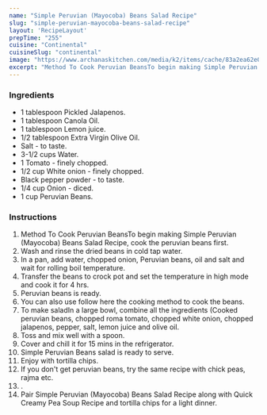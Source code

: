 ---
name: "Simple Peruvian (Mayocoba) Beans Salad Recipe"
slug: "simple-peruvian-mayocoba-beans-salad-recipe"
layout: 'RecipeLayout'
prepTime: "255"
cuisine: "Continental"
cuisineSlug: "continental"
image: "https://www.archanaskitchen.com/media/k2/items/cache/83a2ea62e0f4cfa71f77de7659289685_XL.jpg"
excerpt: "Method To Cook Peruvian BeansTo begin making Simple Peruvian Mayocoba Beans Salad Recipe, cook the peruvian beans first"
---

### Ingredients

- 1 tablespoon Pickled Jalapenos.
- 1 tablespoon Canola Oil.
- 1 tablespoon Lemon juice.
- 1/2 tablespoon Extra Virgin Olive Oil.
- Salt - to taste.
- 3-1/2 cups Water.
- 1 Tomato - finely chopped.
- 1/2 cup White onion - finely chopped.
- Black pepper powder - to taste.
- 1/4 cup Onion - diced.
- 1 cup Peruvian Beans.

### Instructions

1. Method To Cook Peruvian BeansTo begin making Simple Peruvian (Mayocoba) Beans Salad Recipe, cook the peruvian beans first.
1. Wash and rinse the dried beans in cold tap water.
1. In a pan, add water, chopped onion, Peruvian beans, oil and salt and wait for rolling boil temperature.
1. Transfer the beans to crock pot and set the temperature in high mode and cook it for 4 hrs.
1. Peruvian beans is ready.
1. You can also use follow here the cooking method to cook the beans.
1. To make saladIn a large bowl, combine all the ingredients (Cooked peruvian beans, chopped roma tomato, chopped white onion, chopped jalapenos, pepper, salt, lemon juice and olive oil.
1. Toss and mix well with a spoon.
1. Cover and chill it for 15 mins in the refrigerator.
1. Simple Peruvian Beans salad is ready to serve.
1. Enjoy with tortilla chips.
1. If you don't get peruvian beans, try the same recipe with chick peas, rajma etc.
1. .
1. Pair Simple Peruvian (Mayocoba) Beans Salad Recipe along with Quick Creamy Pea Soup Recipe and tortilla chips for a light dinner.
